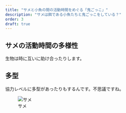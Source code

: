 ```yaml
---
title: "サメと小魚の間の活動時間をめぐる「鬼ごっこ」"
description: "サメは餌である小魚たちと鬼ごっこをしている？"
order: 3
draft: true
---
```


## サメの活動時間の多様性
生物は時に互いに助け合ったりします。

## 多型
協力レベルに多型があったりもするんです。不思議ですね。

![サメ](shark_swim_time/shark.jpg)
